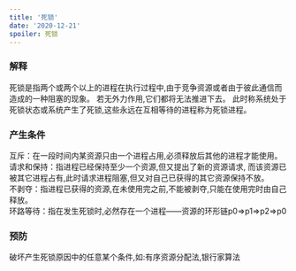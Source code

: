 ```yaml
---
title: '死锁'
date: '2020-12-21'
spoiler: 死锁
---
```




### 解释

<P >
死锁是指两个或两个以上的进程在执行过程中,由于竞争资源或者由于彼此通信而造成的一种阻塞的现象。
若无外力作用,它们都将无法推进下去。
此时称系统处于死锁状态或系统产生了死锁,这些永远在互相等待的进程称为死锁进程。

</P>





### 产生条件

<P style={{background:'#4AC29A'}}>
互斥：在一段时间内某资源只由一个进程占用,必须释放后其他的进程才能使用。<br/>
请求和保持：指进程已经保持至少一个资源,但又提出了新的资源请求,
而该资源已被其它进程占有,此时请求进程阻塞,但又对自己已获得的其它资源保持不放。<br/>
不剥夺：指进程已获得的资源,在未使用完之前,不能被剥夺,只能在使用完时由自己释放。<br/>
环路等待：指在发生死锁时,必然存在一个进程——资源的环形链p0=>p1=>p2=>p0<br/>
</P>


### 预防

<P style={{background:'lightblue'}}>
破坏产生死锁原因中的任意某个条件,如:有序资源分配法,银行家算法
</P>



